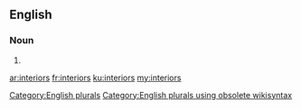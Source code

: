 ==English==

===Noun===
{{head|en}}

# {{plural of|interior}}

[[Category:English plurals]][[Category:English plurals using obsolete wikisyntax]]

[[ar:interiors]]
[[fr:interiors]]
[[ku:interiors]]
[[my:interiors]]
